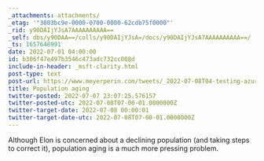 ```yaml
---
_attachments: attachments/
_etag: '"3803bc9e-0000-0700-0000-62cdb75f0000"'
_rid: y90DAIjYJsA7AAAAAAAAAA==
_self: dbs/y90DAA==/colls/y90DAIjYJsA=/docs/y90DAIjYJsA7AAAAAAAAAA==/
_ts: 1657648991
date: 2022-07-01 04:00:00
id: b306f47e497b3546c473adc732cc008d
include-in-header: _msft-clarity.html
post-type: text
post-url: https://www.meyerperin.com/tweets/_2022-07-08T04-testing-azure.html
title: Population aging
twitter-posted: 2022-07-07 23:07:25.576157
twitter-posted-utc: 2022-07-08T07-00-01.0000000Z
twitter-target-date: 2022-07-08 00:00:01
twitter-target-date-utc: 2022-07-08T07-00-01.0000000Z
---
```

Although Elon is concerned about a declining population (and taking steps to correct it), population aging is a much more pressing problem.